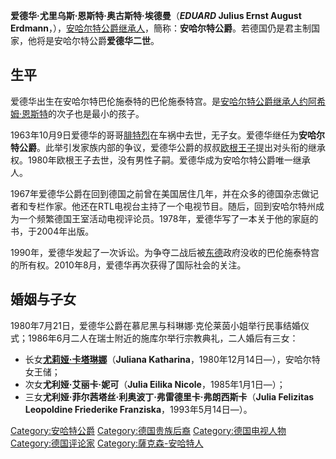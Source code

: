 {{Infobox noble
| name        = 爱德华
| image       = Eduard Anhalt.jpg
| caption     = 安哈特的愛德華王子
| succession  = 阿斯坎尼家族首領
| reign       = 1963年至今
| predecessor = [[腓特烈王子_(安哈特)|腓特烈]]
| birth_date  = {{Birth date and age|1941|12|3|df=y}}
| birth_place = 德国[[萨克森-安哈尔特州|萨克森-安哈尔特州]][[安哈尔特|安哈尔特]][[巴伦斯特|巴伦斯特]]
| spouse      = 科琳娜·克伦莱茵
| noble family= [[阿斯坎尼家族|阿斯坎尼家族]]
| father      = [[约阿希姆·恩斯特|约阿希姆·恩斯特]]
| mother      = 伊迪莎·馮·馬爾威茲
}}

'''爱德华·尤里乌斯·恩斯特·奥古斯特·埃德曼'''（'''''EDUARD'' Julius Ernst August Erdmann'''，{{bd|1941年|12月3日|catIdx=A}}），[[安哈尔特统治者列表|安哈尔特公爵继承人]]，簡称：'''安哈尔特公爵'''。若德国仍是君主制国家，他将是安哈尔特公爵'''爱德华二世'''。

== 生平 ==
爱德华出生在安哈尔特巴伦施泰特的巴伦施泰特宫。是[[安哈尔特统治者列表|安哈尔特公爵继承人]][[约阿希姆·恩斯特|约阿希姆·恩斯特]]的次子也是最小的孩子。

1963年10月9日爱德华的哥哥[[腓特烈王子_(安哈特)|腓特烈]]在车祸中去世，无子女。爱德华继任为'''安哈尔特公爵'''。此举引发家族内部的争议，爱德华公爵的叔叔[[欧根王子（安哈尔特）|欧根王子]]提出对头衔的继承权。1980年欧根王子去世，没有男性子嗣。爱德华成为安哈尔特公爵唯一继承人。

1967年爱德华公爵在回到德国之前曾在美国居住几年，并在众多的德国杂志做记者和专栏作家。他还在RTL电视台主持了一个电视节目。随后，回到安哈尔特州成为一个频繁德国王室活动电视评论员。1978年，爱德华写了一本关于他的家庭的书，于2004年出版。

1990年，爱德华发起了一次诉讼。为争夺二战后被[[东德|东德]]政府没收的巴伦施泰特宫的所有权。2010年8月，爱德华再次获得了国际社会的关注。

== 婚姻与子女 ==
1980年7月21日，爱德华公爵在慕尼黑与科琳娜·克伦莱茵小姐举行民事结婚仪式；1986年6月二人在瑞士附近的施库尔举行宗教典礼，二人婚后有三女：
* 长女'''[[尤莉娅·卡塔琳娜_(安哈尔特)|尤莉娅·卡塔琳娜]]'''（'''Juliana Katharina'''，1980年12月14日—），安哈尔特女王储；
* 次女'''尤利娅·艾丽卡·妮可'''（'''Julia Eilika Nicole'''，1985年1月1日—）；
* 三女'''尤利娅·菲尔茜塔丝·利奥波丁·弗雷德里卡·弗朗西斯卡'''（'''Julia Felizitas Leopoldine Friederike Franziska'''，1993年5月14日—）。

{{Authority control}}
[[Category:安哈特公爵|Category:安哈特公爵]]
[[Category:德国贵族后裔|Category:德国贵族后裔]]
[[Category:德国电视人物|Category:德国电视人物]]
[[Category:德国评论家|Category:德国评论家]]
[[Category:薩克森-安哈特人|Category:薩克森-安哈特人]]